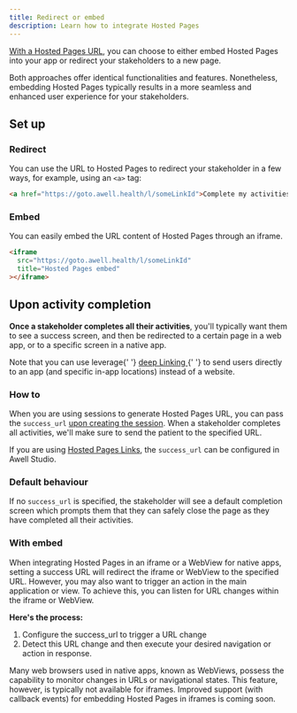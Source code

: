 ```yaml
---
title: Redirect or embed
description: Learn how to integrate Hosted Pages
---
```


[With a Hosted Pages URL](/awell-orchestration/docs/awell-hosted-pages/sessions-and-links), you can choose to either embed Hosted Pages into your app or redirect your stakeholders to a new page.

Both approaches offer identical functionalities and features. Nonetheless, embedding Hosted Pages typically results in a more seamless and enhanced user experience for your stakeholders.

## Set up

### Redirect

You can use the URL to Hosted Pages to redirect your stakeholder in a few ways, for example, using an `<a>` tag:

```html
<a href="https://goto.awell.health/l/someLinkId">Complete my activities</a>
```

### Embed

You can easily embed the URL content of Hosted Pages through an iframe.

```html
<iframe
  src="https://goto.awell.health/l/someLinkId"
  title="Hosted Pages embed"
></iframe>
```

## Upon activity completion

**Once a stakeholder completes all their activities**, you'll typically want them to see a success screen, and then be redirected to a certain page in a web app, or to a specific screen in a native app.

<Alert type="info" title="Deep linking">
  <p>
    Note that you can use leverage{' '}
    <a
      href="https://orchestration-stories.vercel.app/stories/hosted-pathway"
      title="deep linking"
    >
      deep Linking
    </a>{' '}
    to send users directly to an app (and specific in-app locations) instead of
    a website.
  </p>
</Alert>

### How to

When you are using sessions to generate Hosted Pages URL, you can pass the `success_url` [upon creating the session](/awell-orchestration/api-reference/mutations/start-hosted-pages-session). When a stakeholder completes all activities, we'll make sure to send the patient to the specified URL.

If you are using [Hosted Pages Links](https://help.awellhealth.com/en/articles/8205630-care-flow-design-when-using-hosted-pages), the `success_url` can be configured in Awell Studio.

### Default behaviour

If no `success_url` is specified, the stakeholder will see a default completion screen which prompts them that they can safely close the page as they have completed all their activities.

### With embed

When integrating Hosted Pages in an iframe or a WebView for native apps, setting a success URL will redirect the iframe or WebView to the specified URL. However, you may also want to trigger an action in the main application or view. To achieve this, you can listen for URL changes within the iframe or WebView.

**Here's the process:**

1. Configure the success_url to trigger a URL change
2. Detect this URL change and then execute your desired navigation or action in response.

<Alert title="Iframe vs. WebView">
  <p>
    Many web browsers used in native apps, known as WebViews, possess the
    capability to monitor changes in URLs or navigational states. This feature,
    however, is typically not available for iframes. Improved support (with
    callback events) for embedding Hosted Pages in iframes is coming soon.
  </p>
</Alert>
